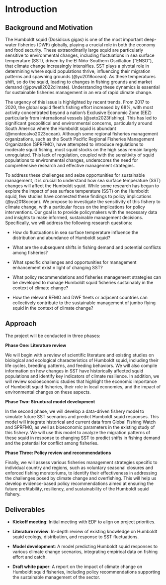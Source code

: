 # Introduction {.unnumbered}

## Background and Motivation

The Humboldt squid (Dosidicus gigas) is one of the most important deep-water fisheries (DWF) globally, playing a crucial role in both the economy and food security. These extraordinarily large squid are particularly sensitive to environmental changes, including fluctuations in sea surface temperature (SST), driven by the El Niño-Southern Oscillation ("ENSO"), that climate change increasingly intensifies. SST plays a pivotal role in determining where squid populations thrive, influencing their migration patterns and spawning grounds (\@yu2018ocean). As these temperatures shift, so do the squid, leading to changes in fishing grounds and market demand (@powell2022climate). Understanding these dynamics is essential for sustainable fisheries management in an era of rapid climate change.

The urgency of this issue is highlighted by recent trends. From 2017 to 2020, the global squid fleet's fishing effort increased by 68%, with most activity concentrated beyond a nation’s Exclusive Economic Zone (EEZ) particularly from international vessels (@seto2023fishing). This has led to significant geopolitical and environmental concerns, particularly around South America where the Humboldt squid is abundant (@montecalvo2023ocean). Although some regional fisheries management organizations, such as the South Pacific Regional Fisheries Management Organization (SPRFMO), have attempted to introduce regulations to moderate squid fishing, most squid stocks on the high seas remain largely unregulated. This lack of regulation, coupled with the sensitivity of squid populations to environmental changes, underscores the need for comprehensive research and effective management strategies.

To address these challenges and seize opportunities for sustainable management, it is crucial to understand how sea surface temperature (SST) changes will affect the Humboldt squid. While some research has begun to explore the impact of sea surface temperature (SST) on the Humboldt squid, few studies have connected these findings to policy implications (@yu2018ocean). We propose to investigate the sensitivity of this fishery to climate change, with a particular focus on the implications for policy interventions. Our goal is to provide policymakers with the necessary data and insights to make informed, sustainable management decisions. Specifically, we will address the following research questions:

-   How do fluctuations in sea surface temperature influence the distribution and abundance of Humboldt squid?

-   What are the subsequent shifts in fishing demand and potential conflicts among fisheries?

-   What specific challenges and opportunities for management enhancement exist n light of changing SST?

-   What policy recommendations and fisheries management strategies can be developed to manage Humboldt squid fisheries sustainably in the context of climate change?

-   How the relevant RFMO and DWF fleets or adjacent countries can collectively contribute to the sustainable management of jumbo flying squid in the context of climate change?

## Approach

The project will be conducted in three phases:

**Phase One: Literature review**

We will begin with a review of scientific literature and existing studies on biological and ecological characteristics of Humboldt squid, including their life cycles, breeding patterns, and feeding behaviors. We will also compile information on how changes in SST have historically affected squid populations and identify key indicators of climate resilience. In addition, we will review socioeconomic studies that highlight the economic importance of Humboldt squid fisheries, their role in local economies, and the impact of environmental changes on these aspects.

**Phase Two: Structural model development**

In the second phase, we will develop a data-driven fishery model to simulate future SST scenarios and predict Humboldt squid responses. This model will integrate historical and current data from Global Fishing Watch and SPRFMO, as well as bioeconomic parameters in the existing study of this fishery. We will use this model to analyze the migration patterns of these squid in response to changing SST to predict shifts in fishing demand and the potential for conflict among fisheries.

**Phase Three: Policy review and recommendations**

Finally, we will assess various fisheries management strategies specific to individual country and regions, such as voluntary seasonal closures and enforced fishing moratoriums, to identify their effectiveness in addressing the challenges posed by climate change and overfishing. This will help us develop evidence-based policy recommendations aimed at ensuring the future profitability, resiliency, and sustainability of the Humboldt squid fishery.

## Deliverables

-   **Kickoff meeting**: Initial meeting with EDF to align on project priorities.

-   **Literature review**: In-depth review of existing knowledge on Humboldt squid ecology, distribution, and response to SST fluctuations.

-   **Model development**: A model predicting Humboldt squid responses to various climate change scenarios, integrating empirical data on fishing effort and catch.

-   **Draft white paper**: A report on the impact of climate change on Humboldt squid fisheries, including policy recommendations supporting the sustainable management of the sector.
